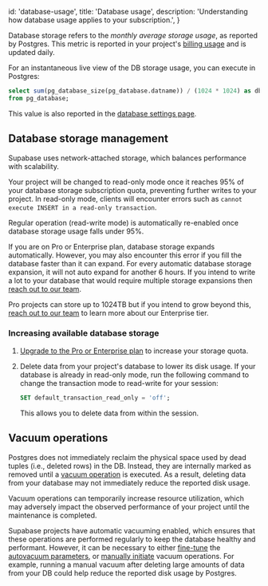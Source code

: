 
  id: 'database-usage',
  title: 'Database usage',
  description: 'Understanding how database usage applies to your subscription.',
}

Database storage refers to the _monthly average storage usage_, as reported by Postgres. This metric is reported in your project's [billing usage](https://app.supabase.com/project/_/settings/billing/usage) and is updated daily.

For an instantaneous live view of the DB storage usage, you can execute in Postgres:

```sql
select sum(pg_database_size(pg_database.datname)) / (1024 * 1024) as db_size_mb
from pg_database;
```

This value is also reported in the [database settings page](https://app.supabase.com/project/_/settings/database).

## Database storage management

Supabase uses network-attached storage, which balances performance with scalability.

Your project will be changed to read-only mode once it reaches 95% of your database storage subscription quota, preventing further writes to your project.
In read-only mode, clients will encounter errors such as `cannot execute INSERT in a read-only transaction`.

Regular operation (read-write mode) is automatically re-enabled once database storage usage falls under 95%.

If you are on Pro or Enterprise plan, database storage expands automatically. However, you may also encounter this error if you fill the database faster than it can expand. For every automatic database storage expansion, it will not auto expand for another 6 hours. If you intend to write a lot to your database that would require multiple storage expansions then [reach out to our team](https://app.supabase.com/support/new).

Pro projects can store up to 1024TB but if you intend to grow beyond this, [reach out to our team](https://app.supabase.com/support/new) to learn more about our Enterprise tier.

### Increasing available database storage

1. [Upgrade to the Pro or Enterprise plan](https://app.supabase.com/project/_/settings/billing/subscription) to increase your storage quota.

2. Delete data from your project's database to lower its disk usage. If your database is already in read-only mode, run the following command to change the transaction mode to read-write for your session:

   ```sql
   SET default_transaction_read_only = 'off';
   ```

   This allows you to delete data from within the session.

## Vacuum operations

Postgres does not immediately reclaim the physical space used by dead tuples (i.e., deleted rows) in the DB. Instead, they are internally marked as removed until a [vacuum operation](https://www.postgresql.org/docs/current/routine-vacuuming.html) is executed.
As a result, deleting data from your database may not immediately reduce the reported disk usage.

<Admonition type="note">

Vacuum operations can temporarily increase resource utilization, which may adversely impact the observed performance of your project until the maintenance is completed.

</Admonition>

Supabase projects have automatic vacuuming enabled, which ensures that these operations are performed regularly to keep the database healthy and performant.
However, it can be necessary to either [fine-tune](https://www.percona.com/blog/2018/08/10/tuning-autovacuum-in-postgresql-and-autovacuum-internals/)
the [autovacuum parameters](https://www.enterprisedb.com/blog/postgresql-vacuum-and-analyze-best-practice-tips),
or [manually initiate](https://www.postgresql.org/docs/current/sql-vacuum.html) vacuum operations.
For example, running a manual vacuum after deleting large amounts of data from your DB could help reduce the reported disk usage by Postgres.


